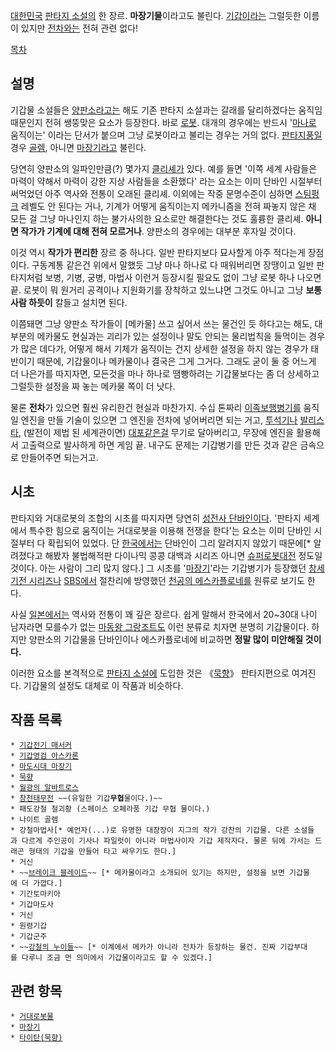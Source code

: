 [[대한민국]] [[판타지 소설]]의 한 장르. '''마장기물'''이라고도 불린다. [[기갑]]이라는 그럴듯한 이름이 있지만 [[전차]]와는 전혀 관련 없다!

[[목차]]
== 설명 ==
기갑물 소설들은 [[양판소]]라고는 해도 기존 판타지 소설과는 갈래를 달리하겠다는 움직임 때문인지 전혀 쌩뚱맞은 요소가 등장한다. 바로 [[로봇]]. 대개의 경우에는 반드시 '[[마나]]로 움직이는' 이라는 단서가 붙으며 그냥 로봇이라고 불리는 경우는 거의 없다. [[판타지]]풍일 경우 [[골렘]], 아니면 [[마장기]]라고 불린다.

당연히 양판소의 일파인만큼(?) 몇가지 [[클리셰]]가 있다. 예를 들면 '이쪽 세계 사람들은 마력이 약해서 마력이 강한 지상 사람들을 소환했다' 라는 요소는 이미 단바인 시절부터 써먹었던 아주 역사와 전통이 오래된 클리셰. 이외에는 작중 문명수준이 심하면 [[스팀펑크]] 레벨도 안 된다는 거나, 기계가 어떻게 움직이는지 메카니즘을 전혀 짜놓지 않은 채 모든 걸 그냥 마나인지 하는 불가사의한 요소로만 해결한다는 것도 훌륭한 클리셰. '''아니면 작가가 기계에 대해 전혀 모르거나'''. 양판소의 경우에는 대부분 후자일 것이다.

이것 역시 '''작가가 편리한''' 장르 중 하나다. 일반 판타지보다 묘사할게 아주 적다는게 장점이다. 구동계통 같은건 위에서 말했듯 그냥 마나 하나로 다 때워버리면 장땡이고 일반 판타지처럼 보병, 기병, 궁병, 마법사 이런거 등장시킬 필요도 없이 그냥 로봇 하나 나오면 끝. 로봇이 뭐 원거리 공격이나 지원화기를 장착하고 있느냐면 그것도 아니고 그냥 '''보통 사람 하듯이''' 칼들고 설치면 된다.

이쯤돼면 그냥 양판소 작가들이 [메카물] 쓰고 싶어서 쓰는 물건인 듯 하다고는 해도, 대부분의 메카물도 현실과는 괴리가 있는 설정이나 말도 안되는 물리법칙을 들먹이는 경우가 많은 데다가, 어떻게 해서 기체가 움직이는 건지 상세한 설정을 하지 않는 경우가 태반이기 때문에, 기갑물이나 메카물이나 결국은 그게 그거다. 그래도 굳이 둘 중 어느게 더 나은가를 따지자면, 모든것을 마나 하나로 땜빵하려는 기갑물보다는 좀 더 상세하고 그럴듯한 설정을 짜 놓는 메카물 쪽이 더 낫다.

물론 '''전차'''가 있으면 훨씬 유리한건 현실과 마찬가지. 수십 톤짜리 [[이족보행병기]]를 움직일 엔진을 만들 기술이 있으면 그 엔진을 전차에 넣어버리면 되는 거고, [[투석기]]나 [[발리스타]], (발전이 제법 된 세계관이면) [[대포]]같은걸 무기로 달아버리고, 무장에 엔진을 활용해서 고출력으로 발사하게 하면 게임 끝. 내구도 문제는 기갑병기를 만든 것과 같은 금속으로 만들어주면 되는거고.

== 시초 ==
판타지와 거대로봇의 조합의 시초를 따지자면 당연히 [[성전사 단바인]]이다. '판타지 세계에서 특수한 힘으로 움직이는 거대로봇을 이용해 전쟁을 한다'는 요소는 이미 단바인 시절부터 다 확립되어 있었다. 단 [[한국]]에서는 단바인이 그리 알려지지 않았기 때문에[* 알려졌다고 해봤자 불법해적판 다이나믹 콩콩 대백과 시리즈 아니면 [[슈퍼로봇대전]] 정도일 것이다. 아는 사람이 그리 많지 않다.] 그 시초를 '[[마장기]]'라는 기갑병기가 등장했던 [[창세기전 시리즈]]나 [[SBS]]에서 절찬리에 방영했던 [[천공의 에스카플로네]]를 원류로 보기도 한다.

사실 [[일본]]에서는 역사와 전통이 꽤 깊은 장르다. 쉽게 말해서 한국에서 20~30대 나이 남자라면 모를수가 없는 [[마동왕 그랑조트]]도 이런 분류로 치자면 분명히 기갑물이다. 하지만 양판소의 기갑물을 단바인이나 에스카플로네에 비교하면 '''정말 많이 미안해질 것이다.'''

이러한 요소를 본격적으로 [[판타지 소설]]에 도입한 것은 《[[묵향]]》 판타지편으로 여겨진다. 기갑물의 설정도 대체로 이 작품과 비슷하다.

== 작품 목록 ==
 * [[기갑전기 매서커]]
 * [[기갑영검 아스카론]]
 * [[마도시대 마장기]]
 * [[묵향]]
 * [[월광의 알바트로스]]
 * [[창천태무전]] ~~(유일한 기갑'''무협'''물이다.)~~
 * 패도강철 철괴황 (스페이스 오페라풍 기갑 무협 물이다.)
 * 나이트 골렘
 * 강철마법사[* 예언자(...)로 유명한 대장장이 지그의 작가 강찬의 기갑물. 다른 소설들과 다르게 주인공이 기사나 파일럿이 아니라 마법사이자 기갑 제작자다. 물론 뒤에 가서는 드래곤 형태의 기갑을 만들어 타고 싸우기도 한다.]
 * 거신
 * ~~[[브레이크 블레이드]]~~ [* 메카물이라고 소개되어 있기는 하지만, 설정을 보면 기갑물에 더 가깝다.]
 * 기간토마키아
 * 기갑마도사
 * 거신 
 * 원령기갑
 * 기갑군주
 * ~~[[강철의 누이들]]~~ [* 이계에서 메카가 아니라 전차가 등장하는 물건. 진짜 기갑부대를 다루니 조금 먼 의미에서 기갑물이라고도 할 수 있겠다.]

== 관련 항목 ==
 * [[거대로봇물]]
 * [[마장기]]
 * [[타이탄(묵향)]]
